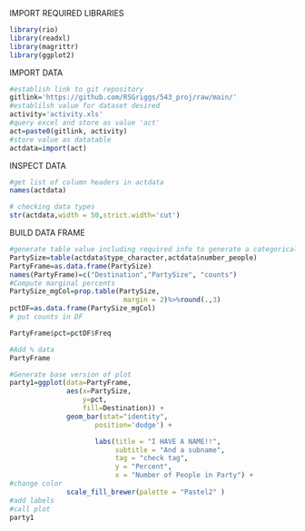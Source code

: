 IMPORT REQUIRED LIBRARIES
```r
library(rio)
library(readxl)
library(magrittr)
library(ggplot2)
```

IMPORT DATA
```r
#establish link to git repository
gitlink='https://github.com/RSGriggs/543_proj/raw/main/'
#establilsh value for dataset desired
activity='activity.xls'
#query excel and store as value 'act'
act=paste0(gitlink, activity)
#store value as datatable
actdata=import(act)
```
INSPECT DATA
```r
#get list of column headers in actdata
names(actdata)
```
```r
# checking data types
str(actdata,width = 50,strict.width='cut')
```
BUILD DATA FRAME
```R
#generate table value including required info to generate a categorical bivariable plot destination by party size
PartySize=table(actdata$type_character,actdata$number_people)
PartyFrame=as.data.frame(PartySize)
names(PartyFrame)=c("Destination","PartySize", "counts")
#Compute marginal percents
PartySize_mgCol=prop.table(PartySize,
                            margin = 2)%>%round(.,3)
pctDF=as.data.frame(PartySize_mgCol)
# put counts in DF

PartyFrame$pct=pctDF$Freq

#Add % data
PartyFrame
```

```R
#Generate base version of plot
party1=ggplot(data=PartyFrame,
              aes(x=PartySize,
                  y=pct,
                  fill=Destination)) +
              geom_bar(stat="identity",
                     position='dodge') +

                     labs(title = "I HAVE A NAME!!",
                          subtitle = "And a subname",
                          tag = "check tag",
                          y = "Percent",
                          x = "Number of People in Party") +
#change color
              scale_fill_brewer(palette = "Pastel2" )
#add labels
#call plot
party1
```
